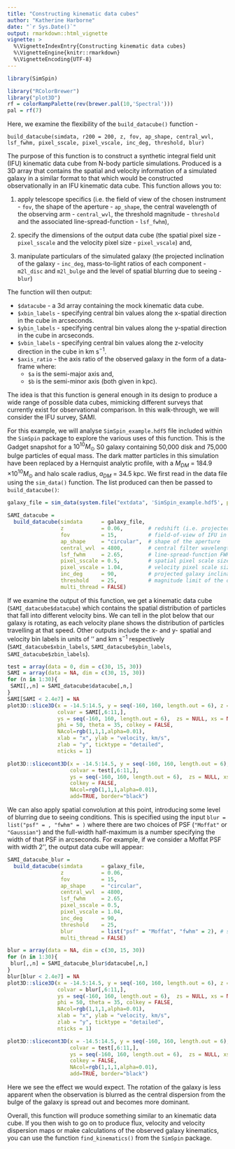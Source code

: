 ```yaml
---
title: "Constructing kinematic data cubes"
author: "Katherine Harborne"
date: "`r Sys.Date()`"
output: rmarkdown::html_vignette
vignette: >
  %\VignetteIndexEntry{Constructing kinematic data cubes}
  %\VignetteEngine{knitr::rmarkdown}
  %\VignetteEncoding{UTF-8}
---
```


``` r
library(SimSpin)
```

``` r
library("RColorBrewer")
library("plot3D")
rf = colorRampPalette(rev(brewer.pal(10,'Spectral')))
pal = rf(7)
```

Here, we examine the flexibility of the `build_datacube()` function - 

`build_datacube(simdata, r200 = 200, z, fov, ap_shape, central_wvl, lsf_fwhm, pixel_sscale, pixel_vscale, inc_deg, threshold, blur)`

The purpose of this function is to construct a synthetic integral field unit (IFU) kinematic data cube from N-body particle simulations. Produced is a 3D array that contains the spatial and velocity information of a simulated galaxy in a similar format to that which would be constructed observationally in an IFU kinematic data cube. This function allows you to:

1. apply telescope specifics (i.e. the field of view of the chosen instrument - `fov`, the shape of the aperture - `ap_shape`, the central wavelength of the observing arm - `central_wvl`, the threshold magnitude - `threshold` and the associated line-spread-function - `lsf_fwhm`),

1. specify the dimensions of the output data cube (the spatial pixel size - `pixel_sscale` and the velocity pixel size - `pixel_vscale`) and,

1. manipulate particulars of the simulated galaxy (the projected inclination of the galaxy - `inc_deg`, mass-to-light ratios of each component - `m2l_disc` and `m2l_bulge` and the level of spatial blurring due to seeing - `blur`)

The function will then output:

* `$datacube` - a 3d array containing the mock kinematic data cube.
* `$xbin_labels` - specifying central bin values along the x-spatial direction in the cube in arcseconds.
* `$ybin_labels` - specifying central bin values along the y-spatial direction in the cube in arcseconds.
* `$vbin_labels` - specifying central bin values along the z-velocity direction in the cube in km s$^{-1}$.
* `$axis_ratio` - the axis ratio of the observed galaxy in the form of a data-frame where:
    * `$a` is the semi-major axis and,
    * `$b` is the semi-minor axis (both given in kpc).

The idea is that this function is general enough in its design to produce a wide range of possible data cubes, mimicking different surveys that currently exist for observational comparison. In this walk-through, we will consider the IFU survey, SAMI. 

For this example, we will analyse `SimSpin_example.hdf5` file included within the `SimSpin` package to explore the various uses of this function. This is the Gadget snapshot for a $10^{10} M_{\odot}$ S0 galaxy containing 50,000 disk and 75,000 bulge particles of equal mass. The dark matter particles in this simulation have been replaced by a Hernquist analytic profile, with a $M_{DM}$ = 184.9 $\times 10^{10} M_{\odot}$ and halo scale radius, $a_{DM}$ = 34.5 kpc. We first read in the data file using the `sim_data()` function. The list produced can then be passed to `build_datacube()`:

``` r
galaxy_file = sim_data(system.file("extdata", 'SimSpin_example.hdf5', package="SimSpin"))

SAMI_datacube = 
  build_datacube(simdata      = galaxy_file,
                 z            = 0.06,        # redshift (i.e. projected distance)
                 fov          = 15,          # field-of-view of IFU in ''
                 ap_shape     = "circular",  # shape of the aperture 
                 central_wvl  = 4800,        # central filter wavelength in angstroms
                 lsf_fwhm     = 2.65,        # line-spread-function FWHM in angstroms
                 pixel_sscale = 0.5,         # spatial pixel scale size in ''
                 pixel_vscale = 1.04,        # velocity pixel scale size in angstroms
                 inc_deg      = 90,          # projected galaxy inclination in degrees
                 threshold    = 25,          # magnitude limit of the observation
                 multi_thread = FALSE)
```

If we examine the output of this function, we get a kinematic data cube (`SAMI_datacube$datacube`) which contains the spatial distribution of particles that fall into different velocity bins. We can tell in the plot below that our galaxy is rotating, as each velocity plane shows the distribution of particles travelling at that speed. Other outputs include the x- and y- spatial and velocity bin labels in units of '' and km s$^{-1}$ respectively (`SAMI_datacube$xbin_labels`, `SAMI_datacube$ybin_labels`, `SAMI_datacube$zbin_labels`). 

```r
test = array(data = 0, dim = c(30, 15, 30))
SAMI = array(data = NA, dim = c(30, 15, 30))
for (n in 1:30){
 SAMI[,,n] = SAMI_datacube$datacube[,n,] 
}
SAMI[SAMI < 2.4e7] = NA
plot3D::slice3D(x = -14.5:14.5, y = seq(-160, 160, length.out = 6), z = -14.5:14.5, 
                colvar = SAMI[,6:11,], 
                ys = seq(-160, 160, length.out = 6),  zs = NULL, xs = NULL,
                phi = 50, theta = 35, colkey = FALSE,
                NAcol=rgb(1,1,1,alpha=0.01),
                xlab = "x", ylab = "velocity, km/s",
                zlab = "y", ticktype = "detailed",
                nticks = 1)

plot3D::slicecont3D(x = -14.5:14.5, y = seq(-160, 160, length.out = 6), z = -14.5:14.5, 
                    colvar = test[,6:11,], 
                    ys = seq(-160, 160, length.out = 6),  zs = NULL, xs = NULL,
                    colkey = FALSE,
                    NAcol=rgb(1,1,1,alpha=0.01),
                    add=TRUE, border="black")
```

We can also apply spatial convolution at this point, introducing some level of blurring due to seeing conditions. This is specified using the input `blur = list("psf" = , "fwhm" = )` where there are two choices of PSF (`"Moffat"` or `"Gaussian"`) and the full-width half-maximum is a number specifying the width of that PSF in arcseconds. For example, if we consider a Moffat PSF with width 2'', the output data cube will appear:

``` r
SAMI_datacube_blur = 
  build_datacube(simdata      = galaxy_file,
                 z            = 0.06,       
                 fov          = 15,         
                 ap_shape     = "circular",  
                 central_wvl  = 4800,      
                 lsf_fwhm     = 2.65,     
                 pixel_sscale = 0.5,         
                 pixel_vscale = 1.04,        
                 inc_deg      = 90,      
                 threshold    = 25,          
                 blur         = list("psf" = "Moffat", "fwhm" = 2), # specifying the PSF and fwhm
                 multi_thread = FALSE)
```

```r
blur = array(data = NA, dim = c(30, 15, 30))
for (n in 1:30){
 blur[,,n] = SAMI_datacube_blur$datacube[,n,] 
}
blur[blur < 2.4e7] = NA
plot3D::slice3D(x = -14.5:14.5, y = seq(-160, 160, length.out = 6), z = -14.5:14.5, 
                colvar = blur[,6:11,], 
                ys = seq(-160, 160, length.out = 6),  zs = NULL, xs = NULL,
                phi = 50, theta = 35, colkey = FALSE,
                NAcol=rgb(1,1,1,alpha=0.01),
                xlab = "x", ylab = "velocity, km/s",
                zlab = "y", ticktype = "detailed",
                nticks = 1)

plot3D::slicecont3D(x = -14.5:14.5, y = seq(-160, 160, length.out = 6), z = -14.5:14.5, 
                    colvar = test[,6:11,], 
                    ys = seq(-160, 160, length.out = 6),  zs = NULL, xs = NULL,
                    colkey = FALSE,
                    NAcol=rgb(1,1,1,alpha=0.01),
                    add=TRUE, border="black")
```

Here we see the effect we would expect. The rotation of the galaxy is less apparent when the observation is blurred as the central dispersion from the bulge of the galaxy is spread out and becomes more dominant. 

Overall, this function will produce something similar to an kinematic data cube. If you then wish to go on to produce flux, velocity and velocity dispersion maps or make calculations of the observed galaxy kinematics, you can use the function `find_kinematics()` from the `SimSpin` package. 
